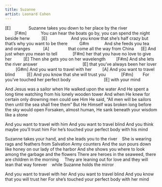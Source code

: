 ```yaml
---
title: Suzanne
artist: Leonard Cohen
---
```


[E]              
Suzanne takes you down
to her place by the river
        [F#m]           
You can hear the boats go by,
you can spend the night beside herw
         [E]                   
And you know that she's half crazy
but that's why you want to be there
         G#m            
And she feeds you tea and oranges
          [A]               
that come all the way from China
     [E]
And just when you mean to tell
            [F#m]
her that you have no love to give her
         [E]
Then she gets you on her wavelength
        [F#m]
And she lets the river answer                        
             [E]
that you've always been her lover
         [G#m]
And you want to travel with her
        [A]
And you want to travel blind
         [E]
And you know that she will trust you
            [F#m]       
For you've touched her perfect body                 
          [E]
with your mind

And Jesus was a sailor
when He walked upon the water
And He spent a long time watching
from his lonely wooden tower
And when He knew for certain
only drowning men could see Him
He said, "All men will be sailors
then until the sea shall free them"
But He Himself was broken
long before the sky would open
Forsaken, almost human, 
He sank beneath your wisdom like a stone

And you want to travel with him
And you want to travel blind
And you think maybe you'll trust him
For he's touched your perfect body 
with his mind

Suzanne takes your hand,
and she leads you to the river   
She is wearing rags and feathers
from Salvation Army counters
And the sun pours down like honey
on our lady of the harbor
And she shows you where to look 
among the garbage and the flowers
There are heroes in the seaweed, 
there are children in the morning    
They are leaning out for love 
and they will lean that way forever   
while Suzanne holds the mirror

And you want to travel with her
And you want to travel blind
And you know that you will trust her
For she's touched your perfect body 
with her mind 

